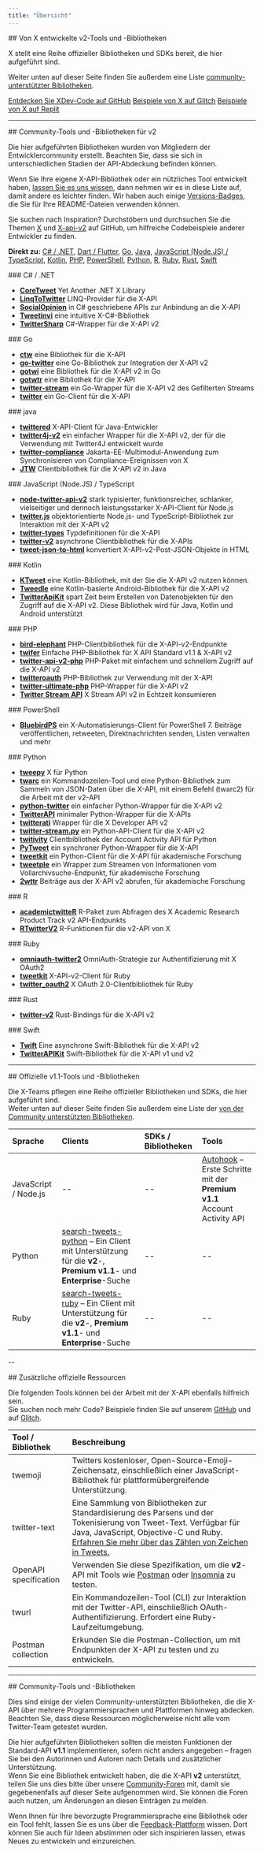 ```yaml
---
title: "Übersicht"
---
```


<div id="x-built-v2-tools-and-libraries">
  ## Von X entwickelte v2-Tools und -Bibliotheken
</div>

X stellt eine Reihe offizieller Bibliotheken und SDKs bereit, die hier aufgeführt sind.

Weiter unten auf dieser Seite finden Sie außerdem eine Liste [community-unterstützter Bibliotheken](#community-libraries).

[Entdecken Sie XDev-Code auf GitHub](https://github.com/xdevplatform)
[Beispiele von X auf Glitch](https://glitch.com/@twitter)
[Beispiele von X auf Replit](https://replit.com/@twitter)

---

<div id="community-tools-and-libraries-for-v2">
  ## Community-Tools und -Bibliotheken für v2
</div>

Die hier aufgeführten Bibliotheken wurden von Mitgliedern der Entwicklercommunity erstellt. Beachten Sie, dass sie sich in unterschiedlichen Stadien der API-Abdeckung befinden können.

Wenn Sie Ihre eigene X-API-Bibliothek oder ein nützliches Tool entwickelt haben, [lassen Sie es uns wissen](https://devcommunity.x.com/c/libraries-and-sdks/63), dann nehmen wir es in diese Liste auf, damit andere es leichter finden. Wir haben auch einige [Versions-Badges](https://twbadges.glitch.me/), die Sie für Ihre README-Dateien verwenden können.

Sie suchen nach Inspiration? Durchstöbern und durchsuchen Sie die Themen [X](https://github.com/topics/twitter?o=desc&s=updated) und [X-api-v2](https://github.com/topics/twitter-api-v2?o=desc&s=updated) auf GitHub, um hilfreiche Codebeispiele anderer Entwickler zu finden.

**Direkt zu:** [C# / .NET](#csharp), [Dart / Flutter](#dart), [Go](#go), [Java](#java), [JavaScript (Node.JS) / TypeScript](#nodejs), [Kotlin](#kotlin), [PHP](#php), [PowerShell](#powershell), [Python](#python), [R](#r), [Ruby](#ruby), [Rust](#rust), [Swift](#swift)

<div id="c-net">
  ### C# / .NET
</div>

- [**CoreTweet**](https://github.com/CoreTweet/CoreTweet) Yet Another .NET X Library
- [**LinqToTwitter**](https://github.com/JoeMayo/LinqToTwitter) LINQ-Provider für die X-API
- [**SocialOpinion**](https://github.com/jamiemaguiredotnet/SocialOpinion-Public) in C# geschriebene APIs zur Anbindung an die X-API
- [**Tweetinvi**](https://github.com/linvi/tweetinvi) eine intuitive X-C#-Bibliothek
- [**TwitterSharp**](https://github.com/Xwilarg/TwitterSharp) C#-Wrapper für die X-API v2

<div id="go">
  ### Go
</div>

- [**ctw**](https://github.com/0dayfall/ctw) eine Bibliothek für die X-API
- [**go-twitter**](https://github.com/g8rswimmer/go-twitter) eine Go-Bibliothek zur Integration der X-API v2
- [**gotwi**](https://github.com/michimani/gotwi) eine Bibliothek für die X-API v2 in Go
- [**gotwtr**](https://github.com/sivchari/gotwtr) eine Bibliothek für die X-API
- [**twitter-stream**](https://github.com/Fallenstedt/twitter-stream) ein Go-Wrapper für die X-API v2 des Gefilterten Streams
- [**twitter**](https://github.com/creachadair/twitter) ein Go-Client für die X-API

<div id="java">
  ### java
</div>

- [**twittered**](https://github.com/redouane59/twittered) X-API-Client für Java-Entwickler
- [**twitter4j-v2**](https://github.com/takke/twitter4j-v2) ein einfacher Wrapper für die X-API v2, der für die Verwendung mit Twitter4J entwickelt wurde
- [**twitter-compliance**](https://github.com/UCL/twitter-compliance) Jakarta-EE-Multimodul-Anwendung zum Synchronisieren von Compliance-Ereignissen von X
- [**JTW**](https://github.com/uakihir0/jtw) Clientbibliothek für die X-API v2 in Java

<div id="javascript-nodejs-typescript">
  ### JavaScript (Node.JS) / TypeScript
</div>

- [**node-twitter-api-v2**](https://github.com/PLhery/node-twitter-api-v2) stark typisierter, funktionsreicher, schlanker, vielseitiger und dennoch leistungsstarker X-API-Client für Node.js
- [**twitter.js**](https://github.com/twitterjs/twitter.js) objektorientierte Node.js- und TypeScript-Bibliothek zur Interaktion mit der X-API v2
- [**twitter-types**](https://github.com/twitterjs/twitter-types) Typdefinitionen für die X-API
- [**twitter-v2**](https://github.com/HunterLarco/twitter-v2) asynchrone Clientbibliothek für die X-APIs
- [**tweet-json-to-html**](https://github.com/wdl/tweet-json-to-html) konvertiert X-API-v2-Post-JSON-Objekte in HTML

<div id="kotlin">
  ### Kotlin
</div>

- [**KTweet**](https://github.com/ChromasIV/KTweet) eine Kotlin-Bibliothek, mit der Sie die X-API v2 nutzen können.
- [**Tweedle**](https://github.com/tyczj/Tweedle) eine Kotlin-basierte Android-Bibliothek für die X-API v2
- [**TwitterApiKit**](https://github.com/kojofosu/TwitterApiKit) spart Zeit beim Erstellen von Datenobjekten für den Zugriff auf die X-API v2. Diese Bibliothek wird für Java, Kotlin und Android unterstützt

<div id="php">
  ### PHP
</div>

- [**bird-elephant**](https://github.com/danieldevine/bird-elephant) PHP-Clientbibliothek für die X-API-v2-Endpunkte
- [**twifer**](https://github.com/ferrysyahrinal/twifer) Einfache PHP-Bibliothek für X API Standard v1.1 & X-API v2
- [**twitter-api-v2-php**](https://github.com/noweh/twitter-api-v2-php) PHP-Paket mit einfachem und schnellem Zugriff auf die X-API v2
- [**twitteroauth**](https://github.com/abraham/twitteroauth) PHP-Bibliothek zur Verwendung mit der X-API
- [**twitter-ultimate-php**](https://github.com/utxo-one/twitter-ultimate-php) PHP-Wrapper für die X-API v2
- [**Twitter Stream API**](https://github.com/redwebcreation/twitter-stream-api) X Stream API v2 in Echtzeit konsumieren

<div id="powershell">
  ### PowerShell
</div>

- [**BluebirdPS**](https://github.com/thedavecarroll/BluebirdPS) ein X-Automatisierungs-Client für PowerShell 7. Beiträge veröffentlichen, retweeten, Direktnachrichten senden, Listen verwalten und mehr

<div id="python">
  ### Python
</div>

- [**tweepy**](https://github.com/tweepy/tweepy) X für Python
- [**twarc**](https://twarc-project.readthedocs.io/en/latest/twarc2_en_us/) ein Kommandozeilen-Tool und eine Python-Bibliothek zum Sammeln von JSON-Daten über die X-API, mit einem Befehl (twarc2) für die Arbeit mit der v2-API
- [**python-twitter**](https://github.com/sns-sdks/python-twitter) ein einfacher Python-Wrapper für die X-API v2
- [**TwitterAPI**](https://github.com/geduldig/TwitterAPI) minimaler Python-Wrapper für die X-APIs
- [**twitterati**](https://github.com/JeannieDaniel/twitterati) Wrapper für die X Developer API v2
- [**twitter-stream.py**](https://github.com/twitivity/twitter-stream.py) ein Python-API-Client für die X-API v2
- [**twitivity**](https://github.com/twitivity/twitivity) Clientbibliothek der Account Activity API für Python
- [**PyTweet**](https://github.com/TheFarGG/PyTweet) ein synchroner Python-Wrapper für die X-API
- [**tweetkit**](https://github.com/ysenarath/tweetkit) ein Python-Client für die X-API für akademische Forschung
- [**tweetple**](https://github.com/dapivei/tweetple) ein Wrapper zum Streamen von Informationen vom Vollarchivsuche-Endpunkt, für akademische Forschung
- [**2wttr**](https://github.com/simonlindgren/2wttr) Beiträge aus der X-API v2 abrufen, für akademische Forschung

<div id="r">
  ### R
</div>

- [**academictwitteR**](https://github.com/cjbarrie/academictwitteR) R-Paket zum Abfragen des X Academic Research Product Track v2 API-Endpunkts
- [**RTwitterV2**](https://github.com/MaelKubli/RTwitterV2) R-Funktionen für die v2-API von X

<div id="ruby">
  ### Ruby
</div>

- [**omniauth-twitter2**](https://github.com/unasuke/omniauth-twitter2) OmniAuth-Strategie zur Authentifizierung mit X OAuth2
- [**tweetkit**](https://github.com/julianfssen/tweetkit) X-API-v2-Client für Ruby
- [**twitter_oauth2**](https://github.com/nov/twitter_oauth2) X OAuth 2.0-Clientbibliothek für Ruby

<div id="rust">
  ### Rust
</div>

- [**twitter-v2**](https://github.com/jpopesculian/twitter-v2-rs) Rust-Bindings für die X-API v2

<div id="swift">
  ### Swift
</div>

- [**Twift**](https://github.com/daneden/Twift/) Eine asynchrone Swift-Bibliothek für die X-API v2
- [**TwitterAPIKit**](https://github.com/mironal/TwitterAPIKit) Swift-Bibliothek für die X-API v1 und v2

---

<div id="official-v11-tools-and-libraries">
  ## Offizielle v1.1-Tools und -Bibliotheken
</div>

Die X-Teams pflegen eine Reihe offizieller Bibliotheken und SDKs, die hier aufgeführt sind.\
Weiter unten auf dieser Seite finden Sie außerdem eine Liste der [von der Community unterstützten Bibliotheken](#community-libraries).

| Sprache              | Clients                                                                                                                                                   | SDKs / Bibliotheken | Tools                                                                                                                   |
| :------------------- | :--------------------------------------------------------------------------------------------------------------------------------------------------------- | :------------------ | :---------------------------------------------------------------------------------------------------------------------- |
| JavaScript / Node.js | --                                                                                                                                                         | --                  | [Autohook](https://www.npmjs.com/package/twitter-autohook) – Erste Schritte mit der **Premium v1.1** Account Activity API |
| Python               | [search-tweets-python](https://github.com/xdevplatform/search-tweets-python) – Ein Client mit Unterstützung für die **v2**-, **Premium v1.1**- und **Enterprise**-Suche | --                  | --                                                                                                                      |
| Ruby                 | [search-tweets-ruby](https://github.com/sferik/twitter) – Ein Client mit Unterstützung für die **v2**-, **Premium v1.1**- und **Enterprise**-Suche           | --                  | --                                                                                                                      |

--

<div id="additional-official-resources">
  ## Zusätzliche offizielle Ressourcen
</div>

Die folgenden Tools können bei der Arbeit mit der X-API ebenfalls hilfreich sein.\
Sie suchen noch mehr Code? Beispiele finden Sie auf unserem [GitHub](https://github.com/xdevplatform) und auf [Glitch](https://glitch.com/@twitter).

| Tool / Bibliothek     | Beschreibung                                                                                                                                                                               |
| :-------------------- | :----------------------------------------------------------------------------------------------------------------------------------------------------------------------------------------- |
| twemoji               | Twitters kostenloser, Open-Source-Emoji-Zeichensatz, einschließlich einer JavaScript-Bibliothek für plattformübergreifende Unterstützung.                                                 |
| twitter-text          | Eine Sammlung von Bibliotheken zur Standardisierung des Parsens und der Tokenisierung von Tweet-Text. Verfügbar für Java, JavaScript, Objective-C und Ruby. [Erfahren Sie mehr über das Zählen von Zeichen in Tweets.](#) |
| OpenAPI specification | Verwenden Sie diese Spezifikation, um die **v2**-API mit Tools wie [Postman](#) oder [Insomnia](#) zu testen.                                                                              |
| twurl                 | Ein Kommandozeilen-Tool (CLI) zur Interaktion mit der Twitter-API, einschließlich OAuth-Authentifizierung. Erfordert eine Ruby-Laufzeitumgebung.                                          |
| Postman collection    | Erkunden Sie die Postman-Collection, um mit Endpunkten der X-API zu testen und zu entwickeln.                                                                                              |

---

<div id="community-tools-and-libraries">
  ## Community-Tools und -Bibliotheken
</div>

Dies sind einige der vielen Community-unterstützten Bibliotheken, die die X-API über mehrere Programmiersprachen und Plattformen hinweg abdecken. Beachten Sie, dass diese Ressourcen möglicherweise nicht alle vom Twitter-Team getestet wurden.

Die hier aufgeführten Bibliotheken sollten die meisten Funktionen der Standard-API **v1.1** implementieren, sofern nicht anders angegeben – fragen Sie bei den Autorinnen und Autoren nach Details und zusätzlicher Unterstützung.\
Wenn Sie eine Bibliothek entwickelt haben, die die X-API **v2** unterstützt, teilen Sie uns dies bitte über unsere [Community-Foren](https://devcommunity.x.com/c/libraries-and-sdks/63) mit, damit sie gegebenenfalls auf dieser Seite aufgenommen wird. Sie können die Foren auch nutzen, um Änderungen an diesen Einträgen zu melden.

Wenn Ihnen für Ihre bevorzugte Programmiersprache eine Bibliothek oder ein Tool fehlt, lassen Sie es uns über die [Feedback-Plattform](https://twitterdevfeedback.uservoice.com/) wissen. Dort können Sie auch für Ideen abstimmen oder sich inspirieren lassen, etwas Neues zu entwickeln und einzureichen.